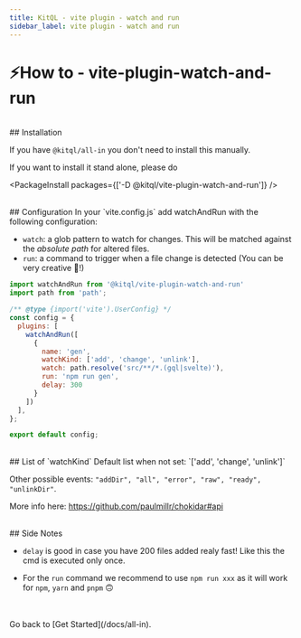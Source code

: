 ```yaml
---
title: KitQL - vite plugin - watch and run
sidebar_label: vite plugin - watch and run
---
```


# ⚡How to - vite-plugin-watch-and-run

<br />
## Installation

If you have `@kitql/all-in` you don't need to install this manually.

If you want to install it stand alone, please do

<PackageInstall packages={['-D @kitql/vite-plugin-watch-and-run']} />

<br />
## Configuration In your `vite.config.js` add watchAndRun with the following configuration:

- `watch`: a glob pattern to watch for changes. This will be matched against the _absolute path_ for altered files.
- `run`: a command to trigger when a file change is detected (You can be very creative 🥳!)

```js
import watchAndRun from '@kitql/vite-plugin-watch-and-run'
import path from 'path';

/** @type {import('vite').UserConfig} */
const config = {
  plugins: [
    watchAndRun([
      {
        name: 'gen',
        watchKind: ['add', 'change', 'unlink'],
        watch: path.resolve('src/**/*.(gql|svelte)'),
        run: 'npm run gen',
        delay: 300
      }
    ])
  ],
};

export default config;
```

<br />
## List of `watchKind`
Default list when not set: `['add', 'change', 'unlink']`

Other possible events: `"addDir", "all", "error", "raw", "ready", "unlinkDir"`.

More info here: https://github.com/paulmillr/chokidar#api

<br />
## Side Notes

- `delay` is good in case you have 200 files added realy fast! Like this the cmd is executed only once.

- For the `run` command we recommend to use `npm run xxx` as it will work for `npm`, `yarn` and `pnpm` 🙃

<br />
<br />
Go back to [Get Started](/docs/all-in).
